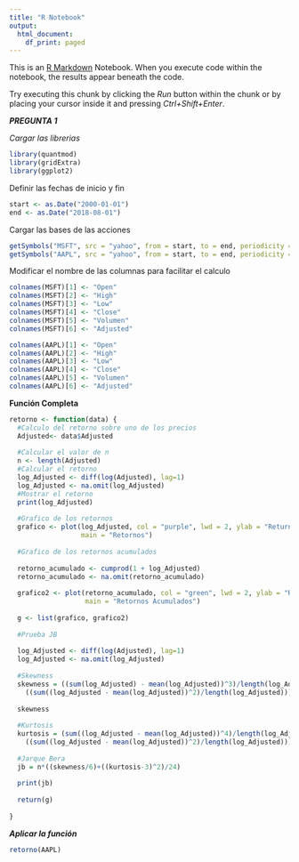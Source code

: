 ```yaml
---
title: "R Notebook"
output:
  html_document:
    df_print: paged
---
```


This is an [R Markdown](http://rmarkdown.rstudio.com) Notebook. When you execute code within the notebook, the results appear beneath the code. 

Try executing this chunk by clicking the *Run* button within the chunk or by placing your cursor inside it and pressing *Ctrl+Shift+Enter*. 

***PREGUNTA 1***

*Cargar las librerias*
```r
library(quantmod)
library(gridExtra)
library(ggplot2)
```

Definir las fechas de inicio y fin
```r
start <- as.Date("2000-01-01")
end <- as.Date("2018-08-01")
```

Cargar las bases de las acciones

```r
getSymbols("MSFT", src = "yahoo", from = start, to = end, periodicity = "monthly")
getSymbols("AAPL", src = "yahoo", from = start, to = end, periodicity = "monthly")
```

Modificar el nombre de las columnas para facilitar el calculo

```r
colnames(MSFT)[1] <- "Open"
colnames(MSFT)[2] <- "High"
colnames(MSFT)[3] <- "Low"
colnames(MSFT)[4] <- "Close"
colnames(MSFT)[5] <- "Volumen"
colnames(MSFT)[6] <- "Adjusted"

colnames(AAPL)[1] <- "Open"
colnames(AAPL)[2] <- "High"
colnames(AAPL)[3] <- "Low"
colnames(AAPL)[4] <- "Close"
colnames(AAPL)[5] <- "Volumen"
colnames(AAPL)[6] <- "Adjusted"

```

**Función Completa**

```r
retorno <- function(data) {
  #Calculo del retorno sobre uno de los precios
  Adjusted<- data$Adjusted
  
  #Calcular el valor de n
  n <- length(Adjusted)
  #Calcular el retorno
  log_Adjusted <- diff(log(Adjusted), lag=1)
  log_Adjusted <- na.omit(log_Adjusted)
  #Mostrar el retorno
  print(log_Adjusted)
  
  #Grafico de los retornos
  grafico <- plot(log_Adjusted, col = "purple", lwd = 2, ylab = "Return",
                  main = "Retornos")
  
  #Grafico de los retornos acumulados
  
  retorno_acumulado <- cumprod(1 + log_Adjusted)
  retorno_acumulado <- na.omit(retorno_acumulado)
  
  grafico2 <- plot(retorno_acumulado, col = "green", lwd = 2, ylab = "Return",
                   main = "Retornos Acumulados") 
  
  g <- list(grafico, grafico2)
  
  #Prueba JB
  
  log_Adjusted <- diff(log(Adjusted), lag=1)
  log_Adjusted <- na.omit(log_Adjusted)
  
  #Skewness
  skewness = ((sum(log_Adjusted) - mean(log_Adjusted))^3)/length(log_Adjusted)/
    ((sum((log_Adjusted - mean(log_Adjusted))^2)/length(log_Adjusted)))^(3/2)
  
  skewness
  
  #Kurtosis
  kurtosis = (sum((log_Adjusted - mean(log_Adjusted))^4)/length(log_Adjusted))/
    ((sum((log_Adjusted - mean(log_Adjusted))^2)/length(log_Adjusted)))^2
  
  #Jarque Bera
  jb = n*((skewness/6)+((kurtosis-3)^2)/24)
  
  print(jb)
  
  return(g)
  
}
```

***Aplicar la función***

```r
retorno(AAPL)
```


